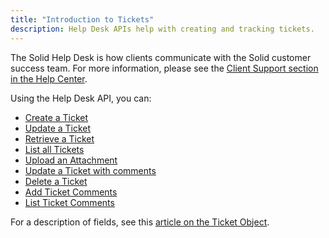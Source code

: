 ```yaml
---
title: "Introduction to Tickets"
description: Help Desk APIs help with creating and tracking tickets.
---
```


The Solid Help Desk is how clients communicate with the Solid customer success team. For more information, please see the [Client Support section in the Help Center](https://help.solidfi.com/hc/en-us/articles/4414021119131-Overview-of-Client-Support).

Using the Help Desk API, you can:  
- [Create a Ticket](https://www.solidfi.com/docs/create-a-ticket)  
- [Update a Ticket](https://www.solidfi.com/docs/update-a-ticket)  
- [Retrieve a Ticket](https://www.solidfi.com/docs/retrieve-a-ticket)  
- [List all Tickets](https://www.solidfi.com/docs/list-all-tickets)  
- [Upload an Attachment](https://www.solidfi.com/docs/upload-an-attachment)  
- [Update a Ticket with comments](https://www.solidfi.com/docs/update-a-ticket)  
- [Delete a Ticket](https://www.solidfi.com/docs/delete-a-ticket)  
- [Add Ticket Comments](https://www.solidfi.com/docs/add-ticket-comments)  
- [List Ticket Comments](https://www.solidfi.com/docs/list-ticket-comments)

For a description of fields, see this [article on the Ticket Object](https://www.solidfi.com/docs/the-ticket-object).